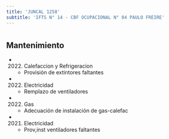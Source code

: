 ```yaml
---
title: 'JUNCAL 1258'
subtitle: 'IFTS N° 14 - CBF OCUPACIONAL N° 04 PAULO FREIRE'
---
```


#


## Mantenimiento

*  (2022) Calefaccion y Refrigeracion 
    + Provisión de extintores faltantes

*  (2022) Electricidad 
    + Remplazo de ventiladores

*  (2022) Gas 
    + Adecuación de instalación de gas-calefac

*  (2021) Electricidad 
    + Prov,inst ventiladores faltantes



